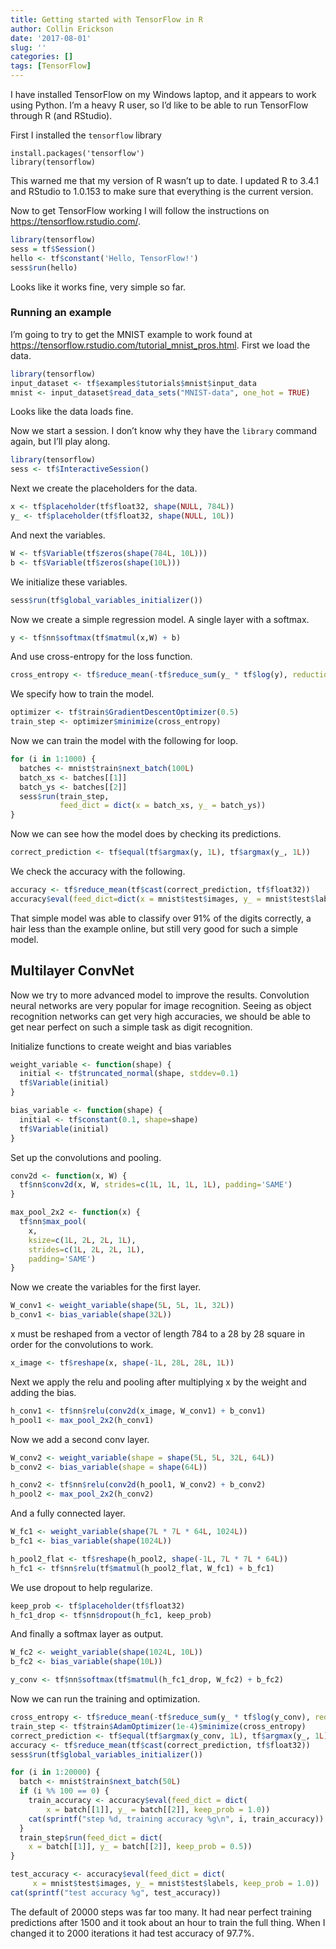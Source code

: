 ```yaml
---
title: Getting started with TensorFlow in R
author: Collin Erickson
date: '2017-08-01'
slug: ''
categories: []
tags: [TensorFlow]
---
```


I have installed TensorFlow on my Windows laptop, 
and it appears to work using Python.
I'm a heavy R user, so I'd like to be able to run TensorFlow through R
(and RStudio).

First I installed the `tensorflow` library

```
install.packages('tensorflow')
library(tensorflow)
```

This warned me that my version of R wasn't up to date.
I updated R to 3.4.1 and RStudio to 1.0.153 to make sure
that everything is the current version.

Now to get TensorFlow working I will follow the instructions
on <https://tensorflow.rstudio.com/>.

```r
library(tensorflow)
sess = tf$Session()
hello <- tf$constant('Hello, TensorFlow!')
sess$run(hello)
```

Looks like it works fine, very simple so far.

### Running an example

I'm going to try to get the MNIST example to work found at 
<https://tensorflow.rstudio.com/tutorial_mnist_pros.html>.
First we load the data.

```r
library(tensorflow)
input_dataset <- tf$examples$tutorials$mnist$input_data
mnist <- input_dataset$read_data_sets("MNIST-data", one_hot = TRUE)
```

Looks like the data loads fine.

Now we start a session. I don't know why they have the 
`library` command again, but I'll play along.

```r
library(tensorflow)
sess <- tf$InteractiveSession()
```

Next we create the placeholders for the data.

```r
x <- tf$placeholder(tf$float32, shape(NULL, 784L))
y_ <- tf$placeholder(tf$float32, shape(NULL, 10L))
```

And next the variables.

```r
W <- tf$Variable(tf$zeros(shape(784L, 10L)))
b <- tf$Variable(tf$zeros(shape(10L)))
```

We initialize these variables.

```r
sess$run(tf$global_variables_initializer())
```

Now we create a simple regression model. A single layer with a softmax.

```r
y <- tf$nn$softmax(tf$matmul(x,W) + b)
```

And use cross-entropy for the loss function.

```r
cross_entropy <- tf$reduce_mean(-tf$reduce_sum(y_ * tf$log(y), reduction_indices=1L))
```

We specify how to train the model.

```r
optimizer <- tf$train$GradientDescentOptimizer(0.5)
train_step <- optimizer$minimize(cross_entropy)
```

Now we can train the model with the following for loop.

```r
for (i in 1:1000) {
  batches <- mnist$train$next_batch(100L)
  batch_xs <- batches[[1]]
  batch_ys <- batches[[2]]
  sess$run(train_step,
           feed_dict = dict(x = batch_xs, y_ = batch_ys))
}
```

Now we can see how the model does
by checking its predictions.

```r
correct_prediction <- tf$equal(tf$argmax(y, 1L), tf$argmax(y_, 1L))
```

We check the accuracy with the following.

```r
accuracy <- tf$reduce_mean(tf$cast(correct_prediction, tf$float32))
accuracy$eval(feed_dict=dict(x = mnist$test$images, y_ = mnist$test$labels))
```

That simple model was able to classify over 91% of the digits correctly,
a hair less than the example online, but still very good for such
a simple model.


## Multilayer ConvNet

Now we try to more advanced model to improve the results.
Convolution neural networks are very popular for image recognition.
Seeing as object recognition networks can get very high accuracies,
we should be able to get near perfect on such a simple task
as digit recognition.

Initialize functions to create weight and bias variables

```r
weight_variable <- function(shape) {
  initial <- tf$truncated_normal(shape, stddev=0.1)
  tf$Variable(initial)
}

bias_variable <- function(shape) {
  initial <- tf$constant(0.1, shape=shape)
  tf$Variable(initial)
}
```

Set up the convolutions and pooling.

```r
conv2d <- function(x, W) {
  tf$nn$conv2d(x, W, strides=c(1L, 1L, 1L, 1L), padding='SAME')
}

max_pool_2x2 <- function(x) {
  tf$nn$max_pool(
    x, 
    ksize=c(1L, 2L, 2L, 1L),
    strides=c(1L, 2L, 2L, 1L), 
    padding='SAME')
}
```

Now we create the variables for the first layer.

```r
W_conv1 <- weight_variable(shape(5L, 5L, 1L, 32L))
b_conv1 <- bias_variable(shape(32L))
```

x must be reshaped from a vector of length 784 to a 28 by 28 square
in order for the convolutions to work.

```r
x_image <- tf$reshape(x, shape(-1L, 28L, 28L, 1L))
```

Next we apply the relu and pooling after multiplying x
by the weight and adding the bias.

```r
h_conv1 <- tf$nn$relu(conv2d(x_image, W_conv1) + b_conv1)
h_pool1 <- max_pool_2x2(h_conv1)
```

Now we add a second conv layer.

```r
W_conv2 <- weight_variable(shape = shape(5L, 5L, 32L, 64L))
b_conv2 <- bias_variable(shape = shape(64L))

h_conv2 <- tf$nn$relu(conv2d(h_pool1, W_conv2) + b_conv2)
h_pool2 <- max_pool_2x2(h_conv2)
```

And a fully connected layer.

```r
W_fc1 <- weight_variable(shape(7L * 7L * 64L, 1024L))
b_fc1 <- bias_variable(shape(1024L))

h_pool2_flat <- tf$reshape(h_pool2, shape(-1L, 7L * 7L * 64L))
h_fc1 <- tf$nn$relu(tf$matmul(h_pool2_flat, W_fc1) + b_fc1)
```

We use dropout to help regularize.

```r
keep_prob <- tf$placeholder(tf$float32)
h_fc1_drop <- tf$nn$dropout(h_fc1, keep_prob)
```

And finally a softmax layer as output.

```r
W_fc2 <- weight_variable(shape(1024L, 10L))
b_fc2 <- bias_variable(shape(10L))

y_conv <- tf$nn$softmax(tf$matmul(h_fc1_drop, W_fc2) + b_fc2)
```

Now we can run the training and optimization.

```r
cross_entropy <- tf$reduce_mean(-tf$reduce_sum(y_ * tf$log(y_conv), reduction_indices=1L))
train_step <- tf$train$AdamOptimizer(1e-4)$minimize(cross_entropy)
correct_prediction <- tf$equal(tf$argmax(y_conv, 1L), tf$argmax(y_, 1L))
accuracy <- tf$reduce_mean(tf$cast(correct_prediction, tf$float32))
sess$run(tf$global_variables_initializer())

for (i in 1:20000) {
  batch <- mnist$train$next_batch(50L)
  if (i %% 100 == 0) {
    train_accuracy <- accuracy$eval(feed_dict = dict(
        x = batch[[1]], y_ = batch[[2]], keep_prob = 1.0))
    cat(sprintf("step %d, training accuracy %g\n", i, train_accuracy))
  }
  train_step$run(feed_dict = dict(
    x = batch[[1]], y_ = batch[[2]], keep_prob = 0.5))
}

test_accuracy <- accuracy$eval(feed_dict = dict(
     x = mnist$test$images, y_ = mnist$test$labels, keep_prob = 1.0))
cat(sprintf("test accuracy %g", test_accuracy))
```






The default of 20000 steps was far too many. It had near perfect training
predictions after 1500 and it took about an hour to train the full thing.
When I changed it to 2000 iterations it had test accuracy of 97.7%.

